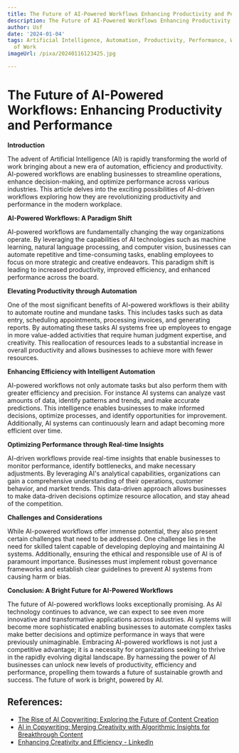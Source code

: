 ```yaml
---
title: The Future of AI-Powered Workflows Enhancing Productivity and Performance
description: The Future of AI-Powered Workflows Enhancing Productivity and Performance
author: Usf
date: '2024-01-04'
tags: Artificial Intelligence, Automation, Productivity, Performance, Workflows, Future
  of Work
imageUrl: /pixa/20240116123425.jpg

---
```

# The  Future of AI-Powered Workflows: Enhancing Productivity and Performance

**Introduction**

The advent of  Artificial  Intelligence (AI) is rapidly  transforming the world of work bringing about a new era of  automation, efficiency and productivity. AI-powered workflows are enabling businesses to streamline operations, enhance decision-making, and optimize performance across various industries. This article delves  into  the exciting possibilities of AI-driven workflows exploring how they are revolutionizing productivity and  performance in the modern workplace.

**AI-Powered Workflows: A Paradigm Shift**

AI-powered workflows are fundamentally changing  the way organizations operate. By  leveraging the capabilities  of AI technologies such as machine learning, natural language processing, and computer vision, businesses can automate repetitive  and time-consuming  tasks, enabling employees to focus on more strategic and creative endeavors. This paradigm shift is leading to increased productivity, improved efficiency, and enhanced performance across the board.

**Elevating Productivity through  Automation**

One of the most significant benefits of AI-powered workflows is their ability to automate  routine and mundane tasks. This  includes tasks such  as data  entry, scheduling appointments, processing invoices, and generating reports. By automating  these tasks AI systems free up employees to engage in  more value-added  activities that require human judgment expertise, and creativity. This reallocation of resources leads to a substantial increase in overall productivity and allows businesses to achieve more with fewer  resources.

**Enhancing  Efficiency with Intelligent  Automation**

AI-powered workflows not only  automate tasks but  also perform them with greater efficiency and precision.  For  instance AI systems can  analyze vast amounts  of data, identify patterns and trends, and make accurate predictions. This intelligence enables businesses to make informed decisions, optimize processes, and identify opportunities for improvement. Additionally, AI systems can continuously learn and adapt becoming more efficient over time.

**Optimizing Performance through Real-time Insights**

AI-driven workflows provide real-time insights that enable businesses to monitor performance, identify bottlenecks, and make necessary  adjustments.  By leveraging AI's analytical capabilities, organizations can gain a comprehensive understanding of their operations, customer behavior, and market trends. This  data-driven approach allows businesses to make data-driven decisions optimize resource allocation, and stay  ahead of the  competition.

**Challenges and Considerations**

While AI-powered workflows offer immense potential, they also present certain challenges that need to be addressed. One challenge lies in the  need for skilled talent capable  of developing deploying and maintaining AI systems. Additionally, ensuring the ethical and responsible use of AI is of  paramount importance. Businesses  must implement robust  governance frameworks and establish clear guidelines to  prevent AI  systems from causing harm or bias.

**Conclusion: A Bright Future  for AI-Powered Workflows**

The future of AI-powered workflows looks exceptionally promising. As AI technology continues to advance, we can expect  to see  even more innovative and transformative applications across industries. AI systems  will become more sophisticated enabling businesses to automate  complex tasks make better decisions and  optimize performance in ways that were previously unimaginable. Embracing AI-powered workflows is not just a competitive advantage; it is a necessity for organizations seeking to thrive in the rapidly  evolving digital landscape. By harnessing the power of AI businesses  can unlock  new levels of productivity, efficiency and performance, propelling them towards a future of sustainable growth and success. The future of work is bright, powered by AI.

## References:
- [The Rise of AI Copywriting: Exploring the Future of Content Creation](https://www.legacydesignagency.com/blog/the-rise-of-ai-copywriting-exploring-the-future-of-content-creation)
- [AI in Copywriting: Merging Creativity with Algorithmic Insights for Breakthrough Content](https://www.linkedin.com/pulse/ai-copywriting-merging-creativity-algorithmic-content-scott?utm_source=rss&utm_campaign=articles_sitemaps&utm_medium=google_news)
- [Enhancing Creativity and Efficiency - LinkedIn](https://www.linkedin.com/pulse/enhancing-creativity-efficiency-tom-reidy)
